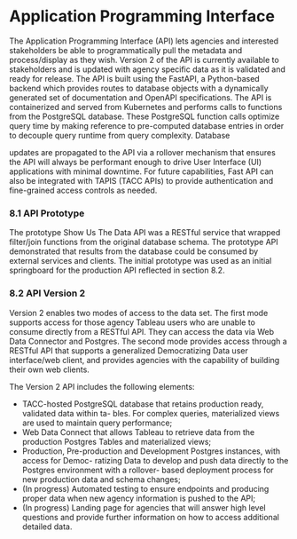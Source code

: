 # Application Programming Interface

The Application Programming Interface (API) lets agencies and interested stakeholders be able to programmatically pull the metadata and process/display as they wish. Version 2 of the API is currently available to stakeholders and is updated with agency specific data as it is validated and ready for release. The API is built using the FastAPI, a Python-based backend which provides routes to database objects with a dynamically generated set of documentation and OpenAPI specifications. The API is containerized and served from Kubernetes and performs calls to functions from the PostgreSQL database. These PostgreSQL function calls optimize query time by making reference to pre-computed database entries in order to decouple query runtime from query complexity. Database

updates are propagated to the API via a rollover mechanism that ensures the API will always be performant enough to drive User Interface (UI) applications with minimal downtime. For future capabilities, Fast API can also be integrated with TAPIS (TACC APIs) to provide authentication and fine-grained access controls as needed.

### 8.1 API Prototype

The prototype Show Us The Data API was a RESTful service that wrapped filter/join functions from the original database schema. The prototype API demonstrated that results from the database could be consumed by external services and clients. The initial prototype was used as an initial springboard for the production API reflected in section 8.2.

### 8.2 API Version 2

Version 2 enables two modes of access to the data set. The first mode supports access for those agency Tableau users who are unable to consume directly from a RESTful API. They can access the data via Web Data Connector and Postgres. The second mode provides access through a RESTful API that supports a generalized Democratizing Data user interface/web client, and provides agencies with the capability of building their own web clients.

The Version 2 API includes the following elements:

* TACC-hosted PostgreSQL database that retains production ready, validated data within ta- bles. For complex queries, materialized views are used to maintain query performance;
* Web Data Connect that allows Tableau to retrieve data from the production Postgres Tables and materialized views;
* Production, Pre-production and Development Postgres instances, with access for Democ- ratizing Data to develop and push data directly to the Postgres environment with a rollover- based deployment process for new production data and schema changes;
* (In progress) Automated testing to ensure endpoints and producing proper data when new agency information is pushed to the API;
* (In progress) Landing page for agencies that will answer high level questions and provide further information on how to access additional detailed data.

